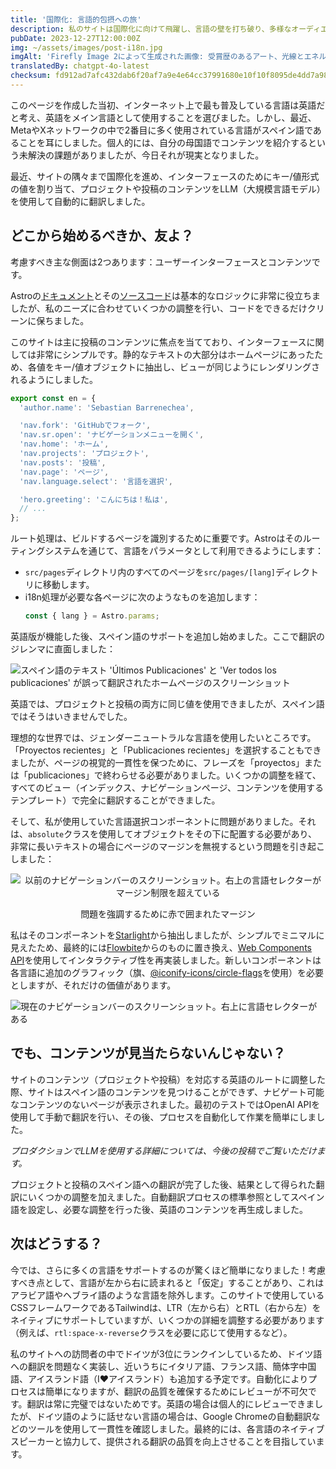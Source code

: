 ```yaml
---
title: '国際化: 言語的包摂への旅'
description: 私のサイトは国際化に向けて飛躍し、言語の壁を打ち破り、多様なオーディエンスを受け入れます。
pubDate: 2023-12-27T12:00:00Z
img: ~/assets/images/post-i18n.jpg
imgAlt: 'Firefly Image 2によって生成された画像: 受賞歴のあるアート、光線とエネルギーでできた枝分かれした木、劇的、インパクトのある、カラフル、高解像度、4k UHD'
translatedBy: chatgpt-4o-latest
checksum: fd912ad7afc432dab6f20af7a9e4e64cc37991680e10f10f8095de4dd7a98dbb
---
```



このページを作成した当初、インターネット上で最も普及している言語は英語だと考え、英語をメイン言語として使用することを選びました。しかし、最近、MetaやXネットワークの中で2番目に多く使用されている言語がスペイン語であることを耳にしました。個人的には、自分の母国語でコンテンツを紹介するという未解決の課題がありましたが、今日それが現実となりました。

最近、サイトの隅々まで国際化を進め、インターフェースのためにキー/値形式の値を割り当て、プロジェクトや投稿のコンテンツをLLM（大規模言語モデル）を使用して自動的に翻訳しました。

## どこから始めるべきか、友よ？

考慮すべき主な側面は2つあります：ユーザーインターフェースとコンテンツです。

Astroの[ドキュメント](https://docs.astro.build/ja/recipes/i18n/)とその[ソースコード](https://github.com/withastro/docs/tree/main/src/i18n)は基本的なロジックに非常に役立ちましたが、私のニーズに合わせていくつかの調整を行い、コードをできるだけクリーンに保ちました。

このサイトは主に投稿のコンテンツに焦点を当てており、インターフェースに関しては非常にシンプルです。静的なテキストの大部分はホームページにあったため、各値をキー/値オブジェクトに抽出し、ビューが同じようにレンダリングされるようにしました。

```typescript
export const en = {
  'author.name': 'Sebastian Barrenechea',

  'nav.fork': 'GitHubでフォーク',
  'nav.sr.open': 'ナビゲーションメニューを開く',
  'nav.home': 'ホーム',
  'nav.projects': 'プロジェクト',
  'nav.posts': '投稿',
  'nav.page': 'ページ',
  'nav.language.select': '言語を選択',

  'hero.greeting': 'こんにちは！私は',
  // ...
};
```

ルート処理は、ビルドするページを識別するために重要です。Astroはそのルーティングシステムを通じて、言語をパラメータとして利用できるようにします：

- `src/pages`ディレクトリ内のすべてのページを`src/pages/[lang]`ディレクトリに移動します。
- i18n処理が必要な各ページに次のようなものを追加します：
  ```typescript
  const { lang } = Astro.params;
  ```

英語版が機能した後、スペイン語のサポートを追加し始めました。ここで翻訳のジレンマに直面しました：

<Image
  src={WrongEsTranslation}
  alt="スペイン語のテキスト 'Últimos Publicaciones' と 'Ver todos los publicaciones' が誤って翻訳されたホームページのスクリーンショット"
  format="webp"
/>

英語では、プロジェクトと投稿の両方に同じ値を使用できましたが、スペイン語ではそうはいきませんでした。

理想的な世界では、ジェンダーニュートラルな言語を使用したいところです。「Proyectos recientes」と「Publicaciones recientes」を選択することもできましたが、ページの視覚的一貫性を保つために、フレーズを「proyectos」または「publicaciones」で終わらせる必要がありました。いくつかの調整を経て、すべてのビュー（インデックス、ナビゲーションページ、コンテンツを使用するテンプレート）で完全に翻訳することができました。

そして、私が使用していた言語選択コンポーネントに問題がありました。それは、`absolute`クラスを使用してオブジェクトをその下に配置する必要があり、非常に長いテキストの場合にページのマージンを無視するという問題を引き起こしました：

<div align="center">
  <Image
    src={OldNavbar}
    alt="以前のナビゲーションバーのスクリーンショット。右上の言語セレクターがマージン制限を超えている"
    format="webp"
  />
  <p class="italic">問題を強調するために赤で囲まれたマージン</p>
</div>

私はそのコンポーネントを[Starlight](https://starlight.astro.build/ja/)から抽出しましたが、シンプルでミニマルに見えたため、最終的には[Flowbite](https://flowbite.com/docs/components/navbar/#language-dropdown)からのものに置き換え、[Web Components API](https://web.dev/articles/custom-elements-v1)を使用してインタラクティブ性を再実装しました。新しいコンポーネントは各言語に追加のグラフィック（旗、[@iconify-icons/circle-flags](https://icon-sets.iconify.design/circle-flags/)を使用）を必要としますが、それだけの価値があります。

<Image
  src={NewNavbar}
  alt="現在のナビゲーションバーのスクリーンショット。右上に言語セレクターがある"
  format="webp"
/>

## でも、コンテンツが見当たらないんじゃない？

サイトのコンテンツ（プロジェクトや投稿）を対応する英語のルートに調整した際、サイトはスペイン語のコンテンツを見つけることができず、ナビゲート可能なコンテンツのないページが表示されました。最初のテストではOpenAI APIを使用して手動で翻訳を行い、その後、プロセスを自動化して作業を簡単にしました。

_プロダクションでLLMを使用する詳細については、今後の投稿でご覧いただけます。_

プロジェクトと投稿のスペイン語への翻訳が完了した後、結果として得られた翻訳にいくつかの調整を加えました。自動翻訳プロセスの標準参照としてスペイン語を設定し、必要な調整を行った後、英語のコンテンツを再生成しました。

## 次はどうする？

今では、さらに多くの言語をサポートするのが驚くほど簡単になりました！考慮すべき点として、言語が左から右に読まれると「仮定」することがあり、これはアラビア語やヘブライ語のような言語を除外します。このサイトで使用しているCSSフレームワークであるTailwindは、LTR（左から右）とRTL（右から左）をネイティブにサポートしていますが、いくつかの詳細を調整する必要があります（例えば、`rtl:space-x-reverse`クラスを必要に応じて使用するなど）。

私のサイトへの訪問者の中でドイツが3位にランクインしているため、ドイツ語への翻訳を問題なく実装し、近いうちにイタリア語、フランス語、簡体字中国語、アイスランド語（I♥️アイスランド）も追加する予定です。自動化によりプロセスは簡単になりますが、翻訳の品質を確保するためにレビューが不可欠です。翻訳は常に完璧ではないためです。英語の場合は個人的にレビューできましたが、ドイツ語のように話せない言語の場合は、Google Chromeの自動翻訳などのツールを使用して一貫性を確認しました。最終的には、各言語のネイティブスピーカーと協力して、提供される翻訳の品質を向上させることを目指しています。
